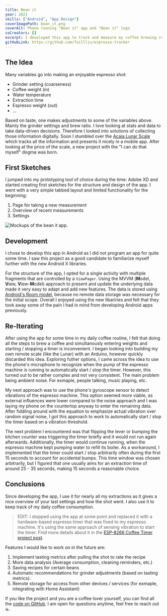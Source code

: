 ```yaml
---
title: Bean it
year: 2021
skills: ["Android", "App Design"]
coverImagePath: bean_it.png
coverAlt: Phone running "Bean it" app and "Bean it" logo
coCreators: []
excerpt: I developed this app to track and measure my coffee brewing recipes.
gitHubLink: https://github.com/failllix/espresso-tracker
---
```


## The Idea

Many variables go into making an enjoyable espresso shot:

- Grinder setting (coarseness)
- Coffee weight (in)
- Water temperature
- Extraction time
- Espresso weight (out)
- ...

Based on taste, one makes adjustments to some of the variables above.
Mainly the grinder settings and brew ratio.
I love looking at stats and data to take data-driven decisions.
Therefore I looked into solutions of collecting those information digitally.
Soon I stumbled over the [Acaia Lunar Scale](https://acaia.co/products/lunar_2021) which tracks all the information and presents it nicely in a mobile app.
After looking at the price of the scale, a new project with the "I can do that myself" dogma was born.

## First Sketches

I jumped into my prototyping tool of choice during the time: Adobe XD and started creating first sketches for the structure and design of the app.
I went with a very simple tabbed layout and limited functionality for the beginning:

1. Page for taking a new measurement
1. Overview of recent measurements
1. Settings

![Mockups of the bean it app.](../../../images/projects/bean_it_mockups.png)

## Development

I chose to develop this app in Android as I did not program an app for quite some time.
I saw this project as a good candidate to familiarize myself further with the new Android X libraries.

For the structure of the app, I opted for a single activity with multiple fragments that are controlled by a `ViewPager`.
Using the MVVM (**M**odel, **V**iew, **V**iew-**M**odel) approach to present and update the underlying data made it very easy to adapt and add new features.
The data is stored using [Android's Room model](https://developer.android.com/training/data-storage/room), because no remote data storage was necessary for the initial scope.
Overall I enjoyed using the new libariries and felt that they took away some of the pain I had in mind from developing Android apps previously.

## Re-Iterating

After using the app for some time in my daily coffee routine, I felt that doing all the steps to brew a coffee and simultanously entering weights and starting / stopping a timer is inconvenient.
I began looking into building my own remote scale (like the Lunar) with an Arduino, however quickly discarded this idea.
Exploring futher options, I came across the idea to use the phone's microphone to recognize when the pump of the espresso machine is running to automatically start / stop the timer.
However, this turned out to be rather complex and not very consistent.
The main problem being ambient noise.
For exmaple, people talking, music playing, etc.

My next approach was to use the phone's gyroscope sensor to detect vibrations of the espresso machine.
This option seemed more viable, as external influences were lower compared to the noise approach and I was laying my phone on the countertop anyway to enter the remaining data.
After fiddling around with the equation to emphasize actual vibration over random signal noise, I got this approach to work to automatically start / stop the timer based on a vibration threshold.

The next problem I encountered was that flipping the lever or bumping the kitchen counter was triggering the timer briefly and it would not run again afterwards.
Additionally, the timer would continue running, when the espresso machine kept pumping water to refill its boiler.
As a workaround, I implemented that the timer could start / stop arbitrarily often during the first 15 seconds to account for accidental bumps.
This time window was chosen arbitrarily, but I figured that one usually aims for an extraction time of around 25 - 35 seconds, making 15 seconds a reasonable choice.

## Conclusions

Since developing the app, I use it for nearly all my extractions as it gives a nice overview of your last settings and how the shot went.
I also use it to keep track of my daily coffee consumption.

> EDIT: I stopped using the app at some point and replaced it with a hardware-based espresso timer that was fixed to my espresso machine.
> It's using the same approach of sensing vibration to start the timer.
> Find more details about it in the [ESP-8266 Coffee Timer project post](/projects/esp8266-coffee-timer).

Features I would like to work on in the future are:

1. Implement tasting metrics after pulling the shot to rate the recipe
1. More data analysis (Average consumption, cleaning reminders, etc.)
1. Saving recipes for certain beans
1. Automatic recommendations for grinder adjustments (based on tasting metrics).
1. Remote storage for access from other devices / services (for exmaple, integrating with Home Assistant)

If you like the project and you are a coffee lover yourself, you can find all the [code on GitHub](https://github.com/failllix/espresso-tracker).
I am open for questions anytime, feel free to reach out ☕.
